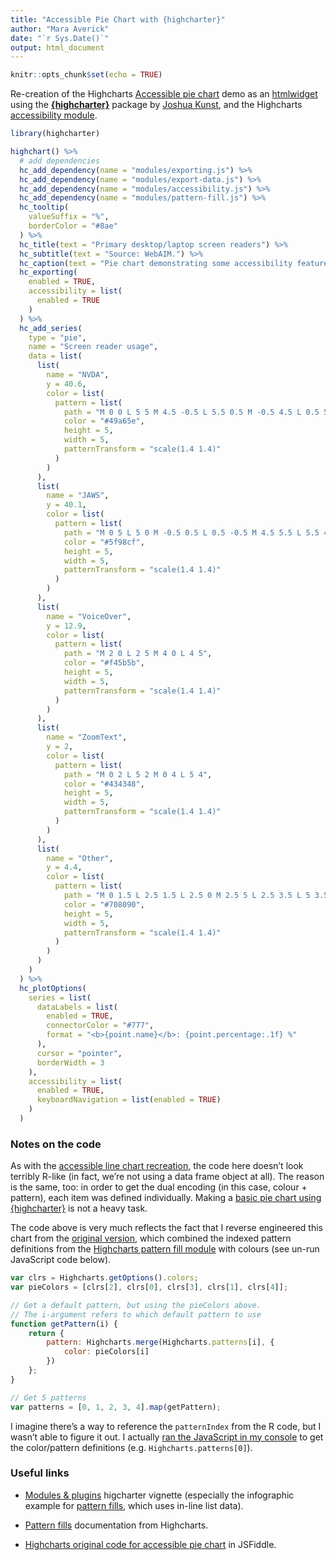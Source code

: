 ```yaml
---
title: "Accessible Pie Chart with {highcharter}"
author: "Mara Averick"
date: "`r Sys.Date()`"
output: html_document
---
```


```r
knitr::opts_chunk$set(echo = TRUE)
```

Re-creation of the Highcharts [Accessible pie chart](https://www.highcharts.com/demo/accessible-pie) demo as an [htmlwidget](https://www.htmlwidgets.org/) using the [**{highcharter}**](https://jkunst.com/highcharter/) package by [Joshua Kunst](https://jkunst.com/), and the Highcharts [accessibility module](https://www.highcharts.com/docs/accessibility/accessibility-module).

```r
library(highcharter)

highchart() %>%
  # add dependencies
  hc_add_dependency(name = "modules/exporting.js") %>%
  hc_add_dependency(name = "modules/export-data.js") %>%
  hc_add_dependency(name = "modules/accessibility.js") %>%
  hc_add_dependency(name = "modules/pattern-fill.js") %>%
  hc_tooltip(
    valueSuffix = "%",
    borderColor = "#8ae"
  ) %>%
  hc_title(text = "Primary desktop/laptop screen readers") %>%
  hc_subtitle(text = "Source: WebAIM.") %>%
  hc_caption(text = "Pie chart demonstrating some accessibility features of Highcharts. The chart shows which screen reader is used as the primary screen reader by the respondents, with NVDA currently being the most popular one. The JAWS screen reader is following closely behind.") %>%
  hc_exporting(
    enabled = TRUE,
    accessibility = list(
      enabled = TRUE
    )
  ) %>%
  hc_add_series(
    type = "pie",
    name = "Screen reader usage",
    data = list(
      list(
        name = "NVDA",
        y = 40.6,
        color = list(
          pattern = list(
            path = "M 0 0 L 5 5 M 4.5 -0.5 L 5.5 0.5 M -0.5 4.5 L 0.5 5.5",
            color = "#49a65e",
            height = 5,
            width = 5,
            patternTransform = "scale(1.4 1.4)"
          )
        )
      ),
      list(
        name = "JAWS",
        y = 40.1,
        color = list(
          pattern = list(
            path = "M 0 5 L 5 0 M -0.5 0.5 L 0.5 -0.5 M 4.5 5.5 L 5.5 4.5",
            color = "#5f98cf",
            height = 5,
            width = 5,
            patternTransform = "scale(1.4 1.4)"
          )
        )
      ),
      list(
        name = "VoiceOver",
        y = 12.9,
        color = list(
          pattern = list(
            path = "M 2 0 L 2 5 M 4 0 L 4 5",
            color = "#f45b5b",
            height = 5,
            width = 5,
            patternTransform = "scale(1.4 1.4)"
          )
        )
      ),
      list(
        name = "ZoomText",
        y = 2,
        color = list(
          pattern = list(
            path = "M 0 2 L 5 2 M 0 4 L 5 4",
            color = "#434348",
            height = 5,
            width = 5,
            patternTransform = "scale(1.4 1.4)"
          )
        )
      ),
      list(
        name = "Other",
        y = 4.4,
        color = list(
          pattern = list(
            path = "M 0 1.5 L 2.5 1.5 L 2.5 0 M 2.5 5 L 2.5 3.5 L 5 3.5",
            color = "#708090",
            height = 5,
            width = 5,
            patternTransform = "scale(1.4 1.4)"
          )
        )
      )
    )
  ) %>%
  hc_plotOptions(
    series = list(
      dataLabels = list(
        enabled = TRUE,
        connectorColor = "#777",
        format = "<b>{point.name}</b>: {point.percentage:.1f} %"
      ),
      cursor = "pointer",
      borderWidth = 3
    ),
    accessibility = list(
      enabled = TRUE,
      keyboardNavigation = list(enabled = TRUE)
    )
  )
```

### Notes on the code

As with the [accessible line chart recreation](https://rpubs.com/maraaverick/accessible-highcharter), the code here doesn't look terribly R-like (in fact, we're not using a data frame object at all). The reason is the same, too: in order to get the dual encoding (in this case, colour + pattern), each item was defined individually. Making a [basic pie chart using {highcharter}](https://jkunst.com/highcharter/articles/highcharts.html#pie) is not a heavy task. 

The code above is very much reflects the fact that I reverse engineered this chart from the [original version](https://jsfiddle.net/gh/get/library/pure/highcharts/highcharts/tree/master/samples/highcharts/demo/accessible-pie), which combined the indexed pattern definitions from the [Highcharts pattern fill module](https://www.highcharts.com/docs/chart-design-and-style/pattern-fills#svg-patterns) with colours (see un-run JavaScript code below).

```js
var clrs = Highcharts.getOptions().colors;
var pieColors = [clrs[2], clrs[0], clrs[3], clrs[1], clrs[4]];

// Get a default pattern, but using the pieColors above.
// The i-argument refers to which default pattern to use
function getPattern(i) {
    return {
        pattern: Highcharts.merge(Highcharts.patterns[i], {
            color: pieColors[i]
        })
    };
}

// Get 5 patterns
var patterns = [0, 1, 2, 3, 4].map(getPattern);
```

I imagine there's a way to reference the `patternIndex` from the R code, but I wasn't able to figure it out. I actually [ran the JavaScript in my console](https://developer.chrome.com/docs/devtools/console/javascript/) to get the color/pattern definitions (e.g. `Highcharts.patterns[0]`).

### Useful links

* [Modules & plugins](https://jkunst.com/highcharter/articles/modules.html) higcharter vignette (especially the infographic example for [pattern fills](https://jkunst.com/highcharter/articles/modules.html#chart-6), which uses in-line list data).  

* [Pattern fills](https://www.highcharts.com/docs/chart-design-and-style/pattern-fills) documentation from Highcharts.  

* [Highcharts original code for accessible pie chart](https://jsfiddle.net/gh/get/library/pure/highcharts/highcharts/tree/master/samples/highcharts/demo/accessible-pie) in JSFiddle.
